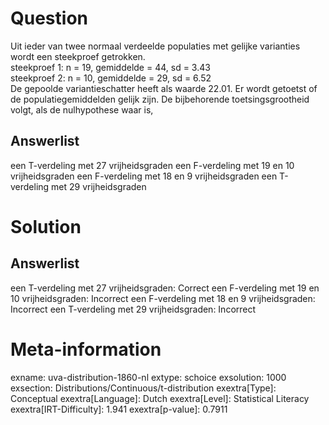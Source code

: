 Question
========

Uit ieder van twee normaal verdeelde populaties met gelijke varianties
wordt een steekproef getrokken.\
steekproef 1: n = 19, gemiddelde = 44, sd = 3.43\
steekproef 2: n = 10, gemiddelde = 29, sd = 6.52\
De gepoolde variantieschatter heeft als waarde 22.01. Er wordt getoetst
of de populatiegemiddelden gelijk zijn. De bijbehorende
toetsingsgrootheid volgt, als de nulhypothese waar is,

Answerlist
----------

een T-verdeling met 27 vrijheidsgraden
een F-verdeling met 19 en 10 vrijheidsgraden
een F-verdeling met 18 en 9 vrijheidsgraden
een T-verdeling met 29 vrijheidsgraden

Solution
========

Answerlist
----------

een T-verdeling met 27 vrijheidsgraden: Correct
een F-verdeling met 19 en 10 vrijheidsgraden: Incorrect
een F-verdeling met 18 en 9 vrijheidsgraden: Incorrect
een T-verdeling met 29 vrijheidsgraden: Incorrect

Meta-information
================
exname: uva-distribution-1860-nl
extype: schoice
exsolution: 1000
exsection: Distributions/Continuous/t-distribution
exextra[Type]: Conceptual
exextra[Language]: Dutch
exextra[Level]: Statistical Literacy
exextra[IRT-Difficulty]: 1.941
exextra[p-value]: 0.7911
